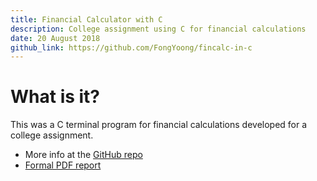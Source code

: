 ---
title: Financial Calculator with C
description: College assignment using C for financial calculations
date: 20 August 2018
github_link: https://github.com/FongYoong/fincalc-in-c
---

# What is it?
This was a C terminal program for financial calculations developed for a college assignment.
* More info at the [GitHub repo](https://github.com/FongYoong/fincalc-in-c)
* [Formal PDF report](https://github.com/FongYoong/fincalc-in-c/blob/master/FHCT1022%20-%20Full%20Report.pdf)